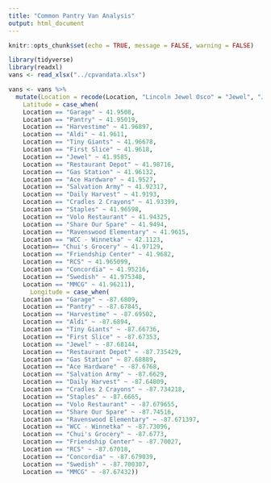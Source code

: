 ```yaml
---
title: "Common Pantry Van Analysis"
output: html_document
---
```


```r
knitr::opts_chunk$set(echo = TRUE, message = FALSE, warning = FALSE)
```

```r
library(tidyverse)
library(readxl)
vans <- read_xlsx("../cpvandata.xlsx")
```

```r
vans <- vans %>%
  mutate(Location = recode(Location, "Lincoln Jewel Osco" = "Jewel", "Jewel Osco" = "Jewel"), 
    Latitude = case_when(
    Location == "Garage" ~ 41.9508, 
    Location == "Pantry" ~ 41.95019, 
    Location == "Harvestime" ~ 41.96897,
    Location == "Aldi" ~ 41.9611, 
    Location == "Tiny Giants" ~ 41.96678, 
    Location == "First Slice" ~ 41.9618, 
    Location == "Jewel" ~ 41.9585, 
    Location == "Restaurant Depot" ~ 41.98716, 
    Location == "Gas Station" ~ 41.96132, 
    Location == "Ace Hardware" ~ 41.9527, 
    Location == "Salvation Army" ~ 41.92317, 
    Location == "Daily Harvest" ~ 41.9193, 
    Location == "Cradles 2 Crayons" ~ 41.93399, 
    Location == "Staples" ~ 41.96598, 
    Location == "Volo Restaurant" ~ 41.94325, 
    Location == "Share Our Spare" ~ 41.9494, 
    Location == "Ravenswood Elementary" ~ 41.9615,
    Location == "WCC - Winnetka" ~ 42.1123,
    Location== "Chui's Grocery" ~ 41.97129, 
    Location == "Friendship Center" ~ 41.9682, 
    Location == "RCS" ~ 41.965099, 
    Location == "Concordia" ~ 41.95216, 
    Location == "Swedish" ~ 41.975348, 
    Location == "MMCG" ~ 41.96211), 
      Longitude = case_when(
    Location == "Garage" ~ -87.6809, 
    Location == "Pantry" ~ -87.67845, 
    Location == "Harvestime" ~ -87.69502,
    Location == "Aldi" ~ -87.6894, 
    Location == "Tiny Giants" ~ -87.66736,
    Location == "First Slice" ~ -87.67353, 
    Location == "Jewel" ~ -87.68144, 
    Location == "Restaurant Depot" ~ -87.735429, 
    Location == "Gas Station" ~ 87.68889, 
    Location == "Ace Hardware" ~ -87.6768, 
    Location == "Salvation Army" ~ -87.6629, 
    Location == "Daily Harvest" ~ -87.64809, 
    Location == "Cradles 2 Crayons" ~ -87.734218, 
    Location == "Staples" ~ -87.6665, 
    Location == "Volo Restaurant" ~ -87.679655, 
    Location == "Share Our Spare" ~ -87.74516, 
    Location == "Ravenswood Elementary" ~ -87.671397, 
    Location == "WCC - Winnetka" ~ -87.73096, 
    Location == "Chui's Grocery" ~ -87.6773, 
    Location == "Friendship Center" ~ -87.70027, 
    Location == "RCS" ~ -87.67018,
    Location == "Concordia" ~ -87.679039, 
    Location == "Swedish" ~ -87.700307, 
    Location == "MMCG" ~ -87.67432))
```

